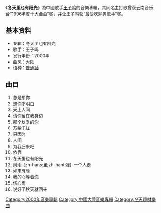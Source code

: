 
《'''冬天里也有阳光'''》為中國歌手[[王子鸣|王子鸣]]的音樂專輯，其同名主打歌曾获云南音乐台“1996年度十大金曲”奖，并让王子鸣获“最受欢迎男歌手”奖。

== 基本资料 ==

*专辑：冬天里也有阳光
*歌手：王子鸣 
*发行年份：2000年
*曲风：大陆 
*语种：[[普通話|普通話]]

== 曲目 ==

#总是想你
#想你才明白
#天上人间
#请你留在我身边
#那个秋季的你
#万紫千红
#只因为
#人间
#为我归来吧
#依靠
#冬天里也有阳光
#风雨-{zh-hans:里;zh-hant:裡}-一个人走
#如果有缘
#我的心等着[[你|你]]
#伤心雨
#说好了秋天就回来

[[Category:2000年音樂專輯|Category:2000年音樂專輯]]
[[Category:中國大陸音樂專輯|Category:中國大陸音樂專輯]]
[[Category:冬天題材樂曲|Category:冬天題材樂曲]]